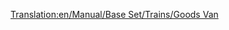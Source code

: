 [[Translation:en/Manual/Base Set/Trains/Goods Van]]
{{ru/Железнодорожное ТС|Picture=[[File:en/Goodsvan.png]]
|Имя=Товарный вагон
|НормЦена=£1,484 ($2,968)
|НормМасса=21 / 33 т
|НормЁмкость=25 ящиков товаров
|МоноЦена=£1,484 ($2,968)
|МоноМасса=21 / 36 т
|МоноЁмкость=30 ящиков товаров
|МагЦена=£1,484 ($2,968)
|МагМасса=21 / 37 т
|МагЁмкость=32 ящиков товаров
|Опис=[[ru/Manual/Base Set/Trains/Товарный вагон|Товарный вагон]] предназначен для перевозки [[ru/Manual/Base Set/Cargos/Товары|товаров]]. Доступен в [[ru/Manual/Климат#umerennyi | умеренном]], [[ru/Manual/Климат#subarkticheskii | субарктическом]] и [[ru/Manual/Климат#subtropicheskii | субтропическом]] климатах.
}}